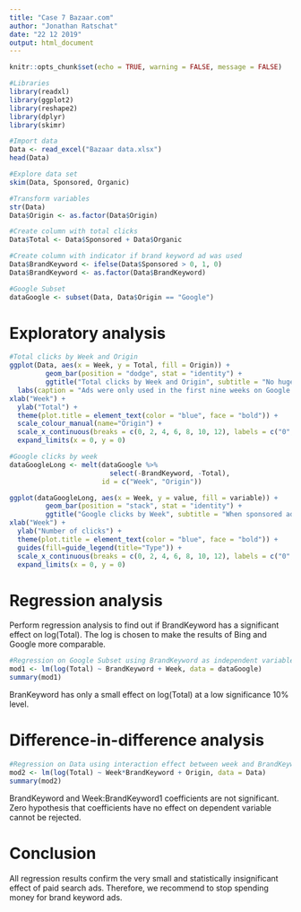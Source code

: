 ```yaml
---
title: "Case 7 Bazaar.com"
author: "Jonathan Ratschat"
date: "22 12 2019"
output: html_document
---
```


```r
knitr::opts_chunk$set(echo = TRUE, warning = FALSE, message = FALSE)
```

```r
#Libraries
library(readxl)
library(ggplot2)
library(reshape2)
library(dplyr)
library(skimr)
```



```r
#Import data
Data <- read_excel("Bazaar data.xlsx")
head(Data)

#Explore data set
skim(Data, Sponsored, Organic)

#Transform variables
str(Data)
Data$Origin <- as.factor(Data$Origin)

#Create column with total clicks
Data$Total <- Data$Sponsored + Data$Organic

#Create column with indicator if brand keyword ad was used
Data$BrandKeyword <- ifelse(Data$Sponsored > 0, 1, 0)
Data$BrandKeyword <- as.factor(Data$BrandKeyword)

#Google Subset
dataGoogle <- subset(Data, Data$Origin == "Google")
```

# Exploratory analysis

```r
#Total clicks by Week and Origin
ggplot(Data, aes(x = Week, y = Total, fill = Origin)) +
         geom_bar(position = "dodge", stat = "identity") + 
         ggtitle("Total clicks by Week and Origin", subtitle = "No huge impact on total clicks when brand keyword ads are turned off") +
  labs(caption = "Ads were only used in the first nine weeks on Google (whole timespan on Bing).") +
xlab("Week") + 
  ylab("Total") + 
  theme(plot.title = element_text(color = "blue", face = "bold")) +
  scale_colour_manual(name="Origin") +
  scale_x_continuous(breaks = c(0, 2, 4, 6, 8, 10, 12), labels = c("0", "2", "4", "6", "8", "10", "12")) +
  expand_limits(x = 0, y = 0)

```

```r
#Google clicks by week
dataGoogleLong <- melt(dataGoogle %>% 
                         select(-BrandKeyword, -Total), 
                       id = c("Week", "Origin"))

ggplot(dataGoogleLong, aes(x = Week, y = value, fill = variable)) +
         geom_bar(position = "stack", stat = "identity") + 
         ggtitle("Google clicks by Week", subtitle = "When sponsored ads are turned off, many clicks are substituted by organic clicks") +
xlab("Week") + 
  ylab("Number of clicks") + 
  theme(plot.title = element_text(color = "blue", face = "bold")) +
  guides(fill=guide_legend(title="Type")) +
  scale_x_continuous(breaks = c(0, 2, 4, 6, 8, 10, 12), labels = c("0", "2", "4", "6", "8", "10", "12")) +
  expand_limits(x = 0, y = 0)
```

# Regression analysis

Perform regression analysis to find out if BrandKeyword has a significant effect on log(Total). The log is chosen to make the results of Bing and Google more comparable.

```r
#Regression on Google Subset using BrandKeyword as independent variable
mod1 <- lm(log(Total) ~ BrandKeyword + Week, data = dataGoogle)
summary(mod1)
```

BranKeyword has only a small effect on log(Total) at a low significance 10% level.

# Difference-in-difference analysis

```r
#Regression on Data using interaction effect between week and BrandKeyword as independent variable
mod2 <- lm(log(Total) ~ Week*BrandKeyword + Origin, data = Data)
summary(mod2)
```

BrandKeyword and Week:BrandKeyword1 coefficients are not significant. Zero hypothesis that coefficients have no effect on dependent variable cannot be rejected.

# Conclusion

All regression results confirm the very small and statistically insignificant effect of paid search ads. Therefore, we recommend to stop spending money for brand keyword ads.